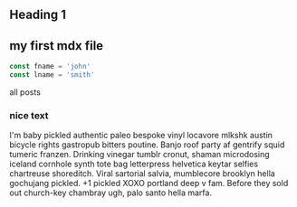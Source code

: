 
<section className="mdx-page">

# Heading 1

## my first mdx file

<div className="code">

```js
const fname = 'john'
const lname = 'smith'
```

</div>
<Link to="/posts" className="btn center-btn">
all posts
</Link>
<div className='nice-text'>
    <h3>nice text</h3>
    <FiInfo className="nice-text-icon"/>
        I'm baby pickled authentic paleo bespoke vinyl locavore mlkshk austin bicycle rights gastropub bitters poutine. Banjo roof party af gentrify squid tumeric franzen. Drinking vinegar tumblr cronut, shaman microdosing iceland cornhole synth tote bag letterpress helvetica keytar selfies chartreuse shoreditch. Viral sartorial salvia, mumblecore brooklyn hella gochujang pickled. +1 pickled XOXO portland deep v fam. Before they sold out church-key chambray ugh, palo santo hella marfa.
</div>
</section>
